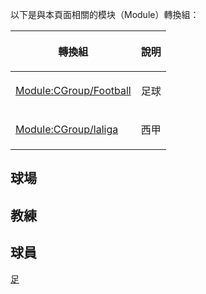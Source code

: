 {{CGroupH|name=fcbarcelona|desc=巴塞隆拿}}<noinclude>[[Category:體育公共轉換組模板|足{{UCFIRST:{{SUBPAGENAME}}}}]]

以下是與本頁面相關的模块（Module）轉換組：
{| class="wikitable"
! 轉換組 || 說明
|-
| [[Module:CGroup/Football]] || 足球
|-
| [[Module:CGroup/laliga]] || 西甲
|}

== 球場 ==
</noinclude>
{{CItem|zh-hans:诺坎普体育场;zh-hk:魯營球場;zh-tw:諾坎普體育場;|original=Nou Camp Stadium}}
{{CItem|zh-hans:诺坎普;zh-hk:魯營;zh-tw:諾坎普;|original=Nou Camp}}
<noinclude>

==教練==
</noinclude>
{{CItem|zh-hans:安蒂奇;zh-hk:安迪;zh-tw:安蒂奇;|original=Antić}}
{{CItem|zh-hans:克鲁伊夫;zh-hk:告魯夫;zh-tw:克魯伊夫;|original=Cruijff}}
{{CItem|zh-hans:何塞普·瓜迪奥拉;zh-hk:祖瑟·哥迪奧拿;zh-tw:何塞普·瓜迪奧拉;|original=Josep Guardiola}}
{{CItem|zh-hans:瓜迪奥拉;zh-tw:瓜迪歐拉;zh-hk:哥迪奧拿;|original=Guardiola}}
{{CItem|zh-hans:埃伦尼奥·赫雷拉;zh-hk:希倫尼奧·靴利拿;|original=Helenio Herrera}}
{{CItem|zh-hans:科曼;zh-hk:高文;zh-tw:科曼;|original=Koeman}}
{{CItem|zh-hans:赫拉多·马蒂诺;zh-hant:赫拉多·馬蒂諾;zh-hk:謝拉度·馬天奴;|original=Gerardo Martino}}
{{CItem|zh-hans:米歇尔斯; zh-hant:米高斯;|original=Michels}}
{{CItem|zh-hans:雷克萨奇;zh-hk:雷沙克;zh-tw:雷克薩奇;|original=Rexach}}
{{CItem|zh-hans:弗兰克·里杰卡尔德;zh-hk:法蘭·列卡特;zh-tw:法蘭克·雷卡特;|original=Frank Rijkaard}}
{{CItem|zh-hans:里杰卡尔德;zh-hk:列卡特;zh-tw:雷卡特;|original=Rijkaard}}
{{CItem|zh:博比·罗布森;zh-hans:博比·罗布森;zh-hk:波比·笠臣;zh-tw:博比·羅布森;|original=Bobby Robson}}
{{CItem|zh-cn:塞蒂恩;zh-hk:施迪安;zh-tw:塞提恩;|original=Setién}}
{{CItem|zh-cn:埃内斯托·巴尔韦德;zh-tw:歐内斯托·巴爾韋德;zh-hk:歐内斯托·華維迪;|original=Ernesto Valverde}}
{{CItem|zh-hans:范加尔;zh-hk:雲高爾;zh-tw:范加爾;|original=van Gaal}}
{{CItem|zh-hans:路易斯·范加尔;zh-hk:路易斯·雲高爾;zh-tw:路易斯·范加爾;|original=Louis van Gaal}}
{{CItem|zh-hans:特里·维纳布尔斯;zh-hk:泰利·雲拿保斯;zh-tw:特里·維納布爾斯;|original=Terry Venables}}
{{CItem|zh-hans:比拉诺瓦;zh-hk:維蘭路華;zh-tw:比拉諾瓦;|original=Vilanova}}
{{CItem|zh-hans:哈维;zh-hk:沙維;zh-tw:哈維;|original=Xavi}}
<noinclude>

==球員==
</noinclude>
{{CItem|zh-hans:阿比达尔;zh-hk:艾比度;zh-tw:阿比達;|original=Abidal}}
{{CItem|zh-cn:阿尔巴;zh-hk:艾巴;zh-tw:阿爾巴;|original=Alba}}
{{CItem|zh-hans:阿尔维斯;zh-hk:艾維斯;zh-tw:阿爾維斯;|original=Alves}}
{{CItem|zh-hans:阿奎罗;zh-hk:阿古路;zh-tw:阿奎羅;|original=Agüero}}
{{CItem|zh-hans:阿劳霍;zh-hk:阿拿奧祖;zh-tw:阿拉烏霍;|original=Araújo}}
{{CItem|zh-hans:布雷思韦特;zh-hk:巴夫韋迪;zh-tw:比夫韋治;|original=Braithwaite}}
{{CItem|zh-hans:布斯克茨;zh-hk:布斯基斯;zh-tw:布斯克茲;zh-mo:布斯基斯;|original=Busquets}}
{{CItem|zh-hans:库蒂尼奥;zh-hk:古天奴;zh-tw:庫蒂尼奧;|original=Coutinho}}
{{CItem|zh-hans:登贝莱;zh-hk:迪比利;zh-tw:登貝萊;|original=Dembélé}}
{{CItem|zh-hans:埃莫森;zh-hk:艾馬臣;zh-tw:愛默生;|original=Emerson}}
{{CItem|zh-hans:法蒂;zh-hk:法迪;zh-tw:法蒂;|original=Fati}}
{{CItem|zh-hans:弗兰基;zh-hk:法蘭基;zh-tw:弗蘭基;|original=Frenkie}}
{{CItem|zh-hans:德容;zh-hk:迪莊;zh-tw:德容;|original=de Jong}}
{{CItem|zh-hans:德科;zh-hk:迪高;zh-tw:德科;|original=Deco}}
{{CItem|zh-hans:格里兹曼; zh-tw:格里茲曼; zh-hk:基沙文;|original=Griezmann}}
{{CItem|zh-hans:塞杜·凯塔;zh-hk:施度·基達;zh-tw:塞杜·凱塔;|original=Seydou Keita}}
{{CItem|zh-hans:凯塔;zh-hk:基達;zh-tw:凱塔;|original=Keita}}
{{CItem|zh-hans:朗格莱;zh-hk:朗格勒;zh-tw:朗格萊;|original=Lenglet}}
{{CItem|zh-hans:拉法埃尔·马克斯;zh-hk:拉菲爾·馬基斯;zh-tw:拉菲爾·馬奎斯;|original=Rafael Márquez}}
{{CItem|zh-hans:哈维尔·马斯切拉诺;zh-hk:查維亞·馬斯查蘭奴;zh-tw:哈維爾·馬斯切拉諾;|original=Javier Mascherano}}
{{CItem|zh-hans:马斯切拉诺;zh-hk:馬斯查蘭奴;zh-tw:馬斯切拉諾;|original=Mascherano}}
{{CItem|zh-hans:利昂内尔·梅西;zh-hk:利安奴·美斯;zh-tw:萊納爾·梅西;|original=Lionel Messi}}
{{CItem|zh-hans:梅西;zh-hk:美斯;zh-tw:梅西;|original=Messi}}
{{CItem|zh-hans:明格萨;zh-hk:明基沙;zh-tw:明格薩;|original=Mingueza}}
{{CItem|zh-hans:内托;zh-hk:尼圖;zh-tw:内托;|original=Neto}}
{{CItem|zh-hans:佩德里;zh-hk:柏迪;zh-tw:佩德里;|original=Pedri}}
{{CItem|zh-hans:皮克;zh-hk:碧基;zh-mo:比基;zh-tw:皮克;|original=Piqué}}
{{CItem|zh-hans:皮亚尼奇;zh-hk:比真歷;zh-tw:皮亞尼奇;|original=Pjanić}}
{{CItem|zh-hans:普吉;zh-hk:佩治;zh-tw:普吉;|original=Puig}}
{{CItem|zh-cn:罗贝托;zh-hk:羅拔圖;zh-tw:羅貝托;|original=Roberto}}
{{CItem|zh-hans:罗纳尔迪尼奥;zh-hk:朗拿甸奴;zh-tw:羅納迪諾;|original=Ronaldinho}}
{{CItem|zh-hans:特尔施特根; zh-hk:達史特根;zh-tw:特斯特根;|original=ter Stegen}}
{{CItem|zh-hans:托雷斯;zh-hant:托雷斯;zh-tw:托雷斯;zh-hk:托利斯;zh-mo:托利斯;|original=Torres}}
{{CItem|zh-hans:特林康;zh-hk:查卡奧;zh-tw:特林康;|original=Trincão}}
{{CItem|zh-hans:乌姆蒂蒂;zh-hk:烏迪迪;zh-tw:烏姆蒂蒂;|original=Umtiti}}
{{CItem|zh:路爾斯·艾拔圖·蘇亞雷斯;zh-hans:路易斯·阿尔贝托·苏亚雷斯;zh-hk:路爾斯·艾拔圖·蘇亞雷斯;zh-tw:路易斯·阿爾貝托·蘇亞雷斯;|original=Luis Alberto Suárez}}
<noinclude>
</noinclude>{{CGroupF}}